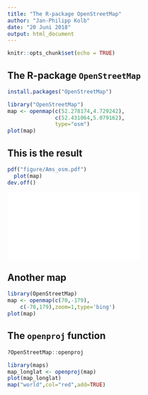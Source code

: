 ```yaml
---
title: "The R-package OpenStreetMap"
author: "Jan-Philipp Kolb"
date: "20 Juni 2018"
output: html_document
---
```


```r
knitr::opts_chunk$set(echo = TRUE)
```

## The R-package `OpenStreetMap`

```r
install.packages("OpenStreetMap")
```


```r
library("OpenStreetMap")
map <- openmap(c(52.278174,4.729242),
               c(52.431064,5.079162),
               type="osm")
plot(map)
```

## This is the result

```r
pdf("figure/Ams_osm.pdf")
  plot(map)
dev.off()
```

![](figure/Ams_osm.pdf)

## Another map



```r
library(OpenStreetMap)
map <- openmap(c(70,-179),
	c(-70,179),zoom=1,type='bing')
plot(map)
```

## The `openproj` function

```r
?OpenStreetMap::openproj
```

```r
library(maps)
map_longlat <- openproj(map)
plot(map_longlat)
map("world",col="red",add=TRUE)
```

